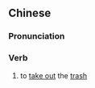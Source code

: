==Chinese==
{{zh-forms|type=12}}

===Pronunciation===
{{zh-pron
|m=dào 垃圾
|c=dou2 laap6 saap3
|h=pfs=tó lep-sep
|cat=v
}}

===Verb===
{{zh-verb}}

# to [[take out]] the [[trash]]